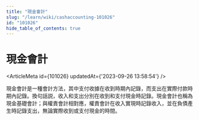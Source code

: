 ```yaml
---
title: "現金會計"
slug: "/learn/wiki/cashaccounting-101026"
id: "101026"
hide_table_of_contents: true
---
```



# 現金會計

<ArticleMeta id={101026} updatedAt={'2023-09-26 13:58:54'} />
<div className='border-solid border-b border-t-0 my-4 border-[var(--ifm-color-gray-300)]' />

現金會計是一種會計方法，其中支付收據在收到時期內記錄，而支出在實際付款時期內記錄。換句話説，收入和支出分別在收到和支付現金時記錄。現金會計也稱為現金基礎會計；與權責會計相對應，權責會計在收入實現時記錄收入，並在負債產生時記錄支出，無論實際收到或支付現金的時間。
